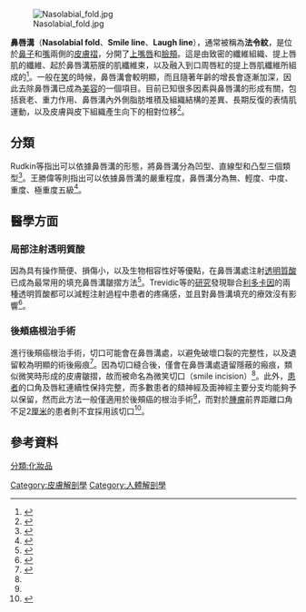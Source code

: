 [[File:Nasolabial_fold.jpg|thumb]]

'''鼻唇溝'''（'''Nasolabial fold'''、'''Smile line'''、'''Laugh line'''），通常被稱為'''法令紋'''，是位於[[鼻子|鼻子]]和[[嘴|嘴]]兩側的[[皮膚褶|皮膚褶]]，分開了[[上嘴唇|上嘴唇]]和[[臉頰|臉頰]]。這是由致密的纖維組織、提上唇肌的纖維、起於鼻唇溝筋膜的肌纖維束，以及融入到口周唇紅的提上唇肌纖維所組成的<ref>{{cite journal |last1=Rubin |first1=LR |last2=Mishriki |first2=Y |last3=Lee |first3=G |title=Anatomy of the nasolabial fold: the keystone of the smiling mechanism. |journal=Plastic and reconstructive surgery |date=1989-01 |volume=83 |issue=1 |pages=1-10 |doi=10.1097/00006534-198901000-00001 |pmid=2909048 |url=https://pubmed.ncbi.nlm.nih.gov/2909048/ |accessdate=2020-03-21}}</ref>。一般在[[笑|笑]]的時候，鼻唇溝會較明顯，而且隨著年齡的增長會逐漸加深，因此去除鼻唇溝已成為[[美容|美容]]的一個項目。目前已知很多因素與鼻唇溝的形成有關，包括衰老、重力作用、鼻唇溝內外側脂肪堆積及組織結構的差異、長期反復的表情肌運動，以及皮膚與皮下組織產生向下的相對位移<ref>{{cite journal |author1=劉美辰 |author2=馬繼光 |title=鼻唇溝年輕化治療研究進展 |journal=中國美容醫學 |date=2012 |volume=21 |issue=9 |pages=1448-1450}}</ref>。

==分類==
Rudkin等指出可以依據鼻唇溝的形態，將鼻唇溝分為凹型、直線型和凸型三個類型<ref>{{cite journal |last1=Rudkin |first1=G |last2=Miller |first2=TA |title=Aging nasolabial fold and treatment by direct excision. |journal=Plastic and reconstructive surgery |date=1999-10 |volume=104 |issue=5 |pages=1502-5; discussion 1506-7 |pmid=10513936 |url=https://pubmed.ncbi.nlm.nih.gov/10513936/ |accessdate=2020-03-21}}</ref>。王勝偉等則指出可以依據鼻唇溝的嚴重程度，鼻唇溝分為無、輕度、中度、重度、極重度五級<ref>{{cite journal |author1=王勝偉 |author2=呂長勝 |author3=黃綠萍等 |title=透明質酸真皮內注射治療鼻唇溝褶皺臨床研究 |journal=中國全科醫學 |date=2007 |volume=10 |issue=10 |pages=829-831}}</ref>。

==醫學方面==
===局部注射透明質酸===
因為具有操作簡便、損傷小，以及生物相容性好等優點，在鼻唇溝處注射[[透明質酸|透明質酸]]已成為最常用的填充鼻唇溝皺摺方法<ref>{{cite journal |last1=Hong |first1=JY |last2=Choi |first2=EJ |last3=Choi |first3=SY |last4=Li |first4=K |last5=Kim |first5=BJ |title=Randomized, Patient/Evaluator-Blinded, Intraindividual Comparison Study to Evaluate the Efficacy and Safety of a Novel Hyaluronic Acid Dermal Filler in the Treatment of Nasolabial Folds. |journal=Dermatologic surgery : official publication for American Society for Dermatologic Surgery [et al.] |date=2018-04 |volume=44 |issue=4 |pages=542-548 |doi=10.1097/DSS.0000000000001335 |pmid=29543617 |url=https://pubmed.ncbi.nlm.nih.gov/29543617/ |accessdate=2020-03-21}}</ref>。Trevidic等的[[研究|研究]]發現聯合[[利多卡因|利多卡因]]的兩種透明質酸都可以減輕注射過程中患者的疼痛感，並且對鼻唇溝填充的療效沒有影響<ref>{{cite journal |last1=Trevidic |first1=P |last2=Andre |first2=P |last3=Benadiba |first3=L |last4=Deutsch |first4=JJ |last5=Galatoire |first5=O |last6=Garcia |first6=P |last7=Grand-Vincent |first7=A |last8=Boisnic |first8=S |last9=Kerihuel |first9=JC |last10=Salomon |first10=C |title=Prospective, Split-Face, Randomized, Long-Term Blinded Objective Comparison of the Performance and Tolerability of Two New Hyaluronic Acid Fillers. |journal=Dermatologic surgery : official publication for American Society for Dermatologic Surgery [et al.] |date=2017-12 |volume=43 |issue=12 |pages=1448-1457 |doi=10.1097/DSS.0000000000001193 |pmid=28595250 |url=https://pubmed.ncbi.nlm.nih.gov/28595250/ |accessdate=2020-03-21}}</ref>。

===後頰癌根治手術===
進行後頰癌根治手術，切口可能會在鼻唇溝處，以避免破壞口裂的完整性，以及遺留較為明顯的術後瘢痕<ref name=a>{{cite journal |author1=田甜 |author2=陳潔 |author3=李寧 |author4=黃龍 |author5=閔安傑 |author6=陳新群 |author7=翦新春 |author8=蔣燦華 |title=鼻唇溝微笑切口入路在後頰癌根治術中的應用 |journal=華西口腔醫學雜誌 |date=2019 |volume=37 |issue=6 |pages=621-625}}</ref>。因為切口縫合後，僅會在鼻唇溝處遺留隱蔽的瘢痕，類似微笑時形成的皮膚皺摺，故而被命名為微笑切口（smile incision）<ref name=a/>。此外，[[患者|患者]]的口角及唇紅連續性保持完整，而多數患者的頦神經及面神經主要分支均能夠予以保留，然而此方法一般僅適用於後頰癌的根治手術<ref name=a/>，而對於[[腫瘤|腫瘤]]前界距離口角不足2[[厘米|厘米]]的患者則不宜採用該切口<ref>{{cite journal |last1=Camilon |first1=PR |last2=Stokes |first2=WA |last3=Fuller |first3=CW |last4=Nguyen |first4=SA |last5=Lentsch |first5=EJ |title=Does buccal cancer have worse prognosis than other oral cavity cancers? |journal=The Laryngoscope |date=2014-06 |volume=124 |issue=6 |pages=1386-91 |doi=10.1002/lary.24496 |pmid=24807684 |url=https://pubmed.ncbi.nlm.nih.gov/24807684/ |accessdate=2020-03-21}}</ref>。

==參考資料==
{{Reflist|2}}

[[分類:化妝品|分類:化妝品]]
[[Category:皮膚解剖學|Category:皮膚解剖學]]
[[Category:人體解剖學|Category:人體解剖學]]
